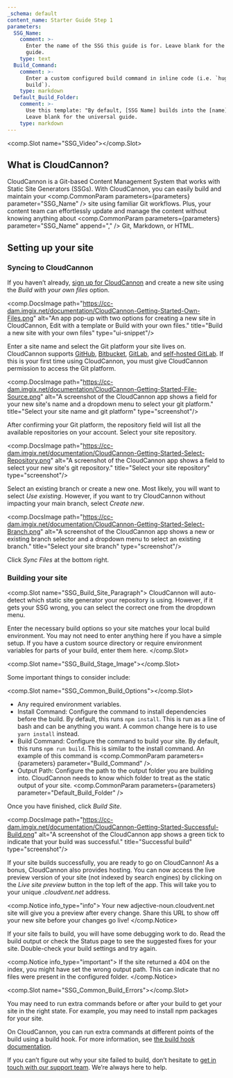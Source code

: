 ```yaml
---
_schema: default
content_name: Starter Guide Step 1
parameters:
  SSG_Name:
    comment: >-
      Enter the name of the SSG this guide is for. Leave blank for the universal
      guide.
    type: text
  Build_Command:
    comment: >-
      Enter a custom configured build command in inline code (i.e. `hugo
      build`).
    type: markdown
  Default_Build_Folder:
    comment: >-
      Use this template: "By default, [SSG Name] builds into the [name] folder."
      Leave blank for the universal guide.
    type: markdown
---
```

<comp.Slot name="SSG_Video"></comp.Slot>

## What is CloudCannon?

CloudCannon is a Git-based Content Management System that works with Static Site Generators (SSGs). With CloudCannon, you can easily build and maintain your <comp.CommonParam parameters={parameters} parameter="SSG_Name" /> site using familiar Git workflows. Plus, your content team can effortlessly update and manage the content without knowing anything about <comp.CommonParam parameters={parameters} parameter="SSG_Name" append="," /> Git, Markdown, or HTML.

## Setting up your site

### Syncing to CloudCannon

If you haven’t already, <a target="_blank" rel="noopener" href="https://app.cloudcannon.com/register">sign up for CloudCannon</a> and create a new site using the *Build with your own files* option.

<comp.DocsImage path="https://cc-dam.imgix.net/documentation/CloudCannon-Getting-Started-Own-Files.png" alt="An app pop-up with two options for creating a new site in CloudCannon, Edit with a template or Build with your own files." title="Build a new site with your own files" type="ui-snippet"/>

Enter a site name and select the Git platform your site lives on. CloudCannon supports <a target="_blank" rel="noopener" href="https://cloudcannon.com/documentation/articles/connecting-a-github-repository-as-your-source/">GitHub</a>, <a target="_blank" rel="noopener" href="https://cloudcannon.com/documentation/articles/connecting-a-bitbucket-respository-as-your-source/">Bitbucket</a>, <a target="_blank" rel="noopener" href="https://cloudcannon.com/documentation/articles/connecting-a-gitlab-respository-as-your-source/">GitLab</a>, and <a target="_blank" rel="noopener" href="https://cloudcannon.com/documentation/articles/connecting-a-self-hosted-gitlab-repository-as-your-source/">self-hosted GitLab</a>. If this is your first time using CloudCannon, you must give CloudCannon permission to access the Git platform.

<comp.DocsImage path="https://cc-dam.imgix.net/documentation/CloudCannon-Getting-Started-File-Source.png" alt="A screenshot of the CloudCannon app shows a field for your new site's name and a dropdown menu to select your git platform." title="Select your site name and git platform" type="screenshot"/>

After confirming your Git platform, the repository field will list all the available repositories on your account. Select your site repository.

<comp.DocsImage path="https://cc-dam.imgix.net/documentation/CloudCannon-Getting-Started-Select-Repository.png" alt="A screenshot of the CloudCannon app shows a field to select your new site's git repository." title="Select your site repository" type="screenshot"/>

Select an existing branch or create a new one. Most likely, you will want to select *Use existing*. However, if you want to try CloudCannon without impacting your main branch, select *Create new*.

<comp.DocsImage path="https://cc-dam.imgix.net/documentation/CloudCannon-Getting-Started-Select-Branch.png" alt="A screenshot of the CloudCannon app shows a new or existing branch selector and a dropdown menu to select an existing branch." title="Select your site branch" type="screenshot"/>

Click *Sync Files* at the bottom right.

### Building your site

<comp.Slot name="SSG_Build_Site_Paragraph">
  CloudCannon will auto-detect which static site generator your repository is using. However, if it gets your SSG wrong, you can select the correct one from the dropdown menu.

  Enter the necessary build options so your site matches your local build environment. You may not need to enter anything here if you have a simple setup. If you have a custom source directory or require environment variables for parts of your build, enter them here.
</comp.Slot>

<comp.Slot name="SSG_Build_Stage_Image"></comp.Slot>

Some important things to consider include:

<comp.Slot name="SSG_Common_Build_Options"></comp.Slot>

* Any required environment variables.
* Install Command: Configure the command to install dependencies before the build. By default, this runs `npm install`. This is run as a line of bash and can be anything you want. A common change here is to use `yarn install` instead.
* Build Command: Configure the command to build your site. By default, this runs `npm run build`. This is similar to the install command. An example of this command is <comp.CommonParam parameters={parameters} parameter="Build_Command" />.
* Output Path: Configure the path to the output folder you are building into. CloudCannon needs to know which folder to treat as the static output of your site. <comp.CommonParam parameters={parameters} parameter="Default_Build_Folder" />

Once you have finished, click *Build Site*.

<comp.DocsImage path="https://cc-dam.imgix.net/documentation/CloudCannon-Getting-Started-Successful-Build.png" alt="A screenshot of the CloudCannon app shows a green tick to indicate that your build was successful." title="Successful build" type="screenshot"/>

If your site builds successfully, you are ready to go on CloudCannon! As a bonus, CloudCannon also provides hosting. You can now access the live preview version of your site (not indexed by search engines) by clicking on the *Live site preview* button in the top left of the app. This will take you to your unique *.cloudvent.net* address.

<comp.Notice info_type="info">
  Your new adjective-noun.cloudvent.net site will give you a preview after every change. Share this URL to show off your new site before your changes go live!
</comp.Notice>

If your site fails to build, you will have some debugging work to do. Read the build output or check the Status page to see the suggested fixes for your site. Double-check your build settings and try again.

<comp.Notice info_type="important">
  If the site returned a 404 on the index, you might have set the wrong output path. This can indicate that no files were present in the configured folder.
</comp.Notice>

<comp.Slot name="SSG_Common_Build_Errors"></comp.Slot>

You may need to run extra commands before or after your build to get your site in the right state. For example, you may need to install npm packages for your site.

On CloudCannon, you can run extra commands at different points of the build using a build hook. For more information, see <a target="_blank" rel="noopener" href="https://cloudcannon.com/documentation/articles/extending-your-build-process-with-hooks/">the build hook documentation</a>.

If you can’t figure out why your site failed to build, don’t hesitate to <a target="_blank" rel="noopener" href="https://cloudcannon.com/documentation/support/">get in touch with our support team</a>. We’re always here to help.